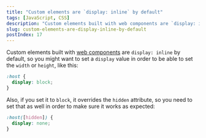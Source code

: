 ```yaml
---
title: "Custom elements are `display: inline` by default"
tags: [JavaScript, CSS]
description: "Custom elements built with web components are `display: inline` by default, also you probably need to update its `hidden` attribute."
slug: custom-elements-are-display-inline-by-default
postIndex: 17
---
```


Custom elements built with [web components](https://developer.mozilla.org/en-US/docs/Web/API/Web_components) are `display: inline` by default, so you might want to set a `display` value in order to be able to set the `width` or `height`, like this:

```css
:host {
  display: block;
}
```

Also, if you set it to `block`, it overrides the `hidden` attribute, so you need to set that as well in order to make sure it works as expected:

```css
:host([hidden]) {
  display: none;
}
```

